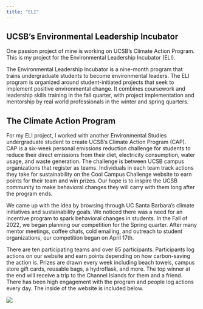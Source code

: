 ```yaml
---
title: "ELI"
---
```


## UCSB's Environmental Leadership Incubator

One passion project of mine is working on UCSB's Climate Action Program. This is my project for the Environmental Leadership Incubator (ELI).

The Environmental Leadership Incubator is a nine-month program that trains undergraduate students to become environmental leaders. The ELI program is organized around student-initiated projects that seek to implement positive environmental change. It combines coursework and leadership skills training in the fall quarter, with project implementation and mentorship by real world professionals in the winter and spring quarters.

## The Climate Action Program

For my ELI project, I worked with another Environmental Studies undergraduate student to create UCSB's Climate Action Program (CAP). CAP is a six-week personal emissions reduction challenge for students to reduce their direct emissions from their diet, electricity consumption, water usage, and waste generation. The challenge is between UCSB campus organizations that register as teams. Individuals in each team track actions they take for sustainability on the Cool Campus Challenge website to earn points for their team and win prizes. Our hope is to inspire the UCSB community to make behavioral changes they will carry with them long after the program ends.

We came up with the idea by browsing through UC Santa Barbara's climate initiatives and sustainability goals. We noticed there was a need for an incentive program to spark behavioral changes in students. In the Fall of 2022, we began planning our competition for the Spring quarter. After many mentor meetings, coffee chats, cold emailing, and outreach to student organizations, our competition began on April 17th.

There are ten participating teams and over 85 participants. Participants log actions on our website and earn points depending on how carbon-saving the action is. Prizes are drawn every week including beach towels, campus store gift cards, reusable bags, a hydroflask, and more. The top winner at the end will receive a trip to the Channel Islands for them and a friend. There has been high engagement with the program and people log actions every day. The inside of the website is included below.

![](Screenshot%202023-05-20%20at%2010.21.12%20PM.png)
